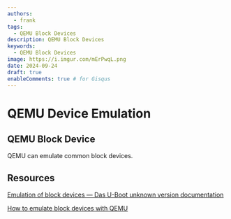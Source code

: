 ```yaml
---
authors:
  - frank
tags:
  - QEMU Block Devices
description: QEMU Block Devices
keywords:
  - QEMU Block Devices
image: https://i.imgur.com/mErPwqL.png
date: 2024-09-24
draft: true
enableComments: true # for Gisqus
---
```


# QEMU Device Emulation

## QEMU Block Device

QEMU can emulate common block devices.


<!--truncate-->

## Resources

[Emulation of block devices — Das U-Boot unknown version documentation](https://u-boot.readthedocs.io/en/latest/board/emulation/blkdev.html)

[How to emulate block devices with QEMU](https://blogs.oracle.com/linux/post/how-to-emulate-block-devices-with-qemu)